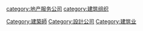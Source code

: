 [[Category:建築師|Category:建築師]]
[[Category:設計公司|Category:設計公司]]
[[Category:建筑业|Category:建筑业]]
[[category:地产服务公司|category:地产服务公司]]
[[category:建筑组织|category:建筑组织]]